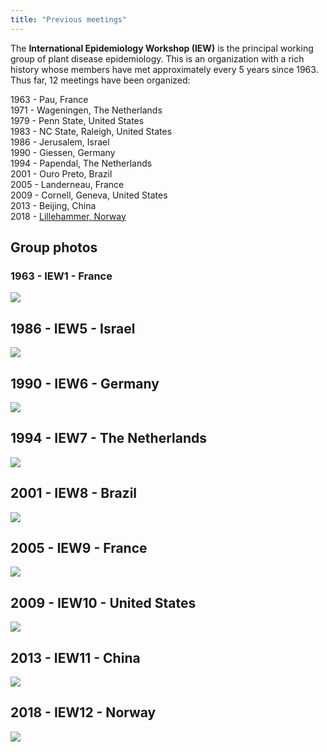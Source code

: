 ```yaml
---
title: "Previous meetings"
---
```


The **International Epidemiology Workshop (IEW)** is the principal working group of plant disease epidemiology. This is an organization with a rich history whose members have met approximately every 5 years since 1963. Thus far, 12 meetings have been organized:

1963 - Pau, France\
1971 - Wageningen, The Netherlands\
1979 - Penn State, United States\
1983 - NC State, Raleigh, United States\
1986 - Jerusalem, Israel\
1990 - Giessen, Germany\
1994 - Papendal, The Netherlands\
2001 - Ouro Preto, Brazil\
2005 - Landerneau, France\
2009 - Cornell, Geneva, United States\
2013 - Beijing, China\
2018 - [Lillehammer, Norway](https://nibio.pameldingssystem.no/iew12)\

## Group photos

### 1963 - IEW1 - France

![](figs/1963-1.jpg)

## 1986 - IEW5 - Israel

![](figs/1986-1.jpg)

## 1990 - IEW6 - Germany

![](figs/1990-1.jpg)

## 1994 - IEW7 - The Netherlands

![](figs/1994-1.jpg)

## 2001 - IEW8 - Brazil

![](figs/2001-1.jpg)

## 2005 - IEW9 - France

![](figs/2005-1.jpg)

## 2009 - IEW10 - United States

![](figs/2009-1.png)

## 2013 - IEW11 - China

![](figs/2013-1.jpg)

## 2018 - IEW12 - Norway

![](figs/2018-1.jpg)
